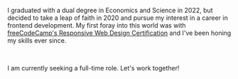 I graduated with a dual degree in Economics and Science in 2022, but decided to take a leap of faith in 2020 and pursue my interest in a career in frontend development.
My first foray into this world was with <a href="https://www.freecodecamp.org/learn/responsive-web-design/" target="_blank">freeCodeCamp's Responsive Web Design Certification</a> and I've been honing my skills ever since.

<br />

I am currently seeking a full-time role. Let's work together!
